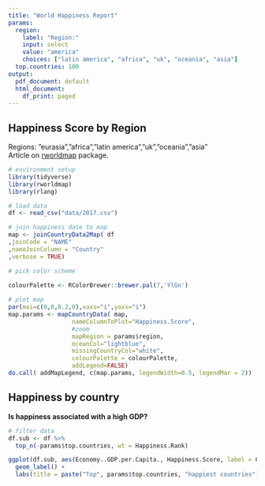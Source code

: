 ```yaml
---
title: "World Happiness Report"
params:
  region:
    label: "Region:"
    input: select
    value: "america"
    choices: ["latin america", "africa", "uk", "oceania", "asia"]
  top.countries: 100
output:
  pdf_document: default
  html_document:
    df_print: paged
---
```


## Happiness Score by Region  
Regions:  ”eurasia”,”africa”,”latin america”,”uk”,”oceania”,”asia"  
Article on [rworldmap](http://colorado.rstudio.com/rstudio/s/ce6086fe78a415709b3b4/files/R/x86_64-pc-linux-gnu-library/3.4/rworldmap/doc/rworldmap.pdf) package.

```r
# environment setup
library(tidyverse)
library(rworldmap)
library(rlang)

# load data
df <- read_csv("data/2017.csv")
```

```r

# join happiness date to map
map <- joinCountryData2Map( df
,joinCode = "NAME"
,nameJoinColumn = "Country"
,verbose = TRUE)

```

```r
# pick color scheme

colourPalette <- RColorBrewer::brewer.pal(7,'YlGn')
                                          
# plot map
par(mai=c(0,0,0.2,0),xaxs="i",yaxs="i")
map.params <- mapCountryData( map,
                  nameColumnToPlot="Happiness.Score",
                  #zoom
                  mapRegion = params$region,
                  oceanCol="lightblue",
                  missingCountryCol="white",
                  colourPalette = colourPalette,
                  addLegend=FALSE)
do.call( addMapLegend, c(map.params, legendWidth=0.5, legendMar = 2))
```

## Happiness by country   
**Is happiness associated with a high GDP?**

```r
# filter data
df.sub <- df %>%
  top_n(-params$top.countries, wt = Happiness.Rank)

ggplot(df.sub, aes(Economy..GDP.per.Capita., Happiness.Score, label = Country)) +
  geom_label() +
  labs(title = paste("Top", params$top.countries, "happiest countries"))
```




